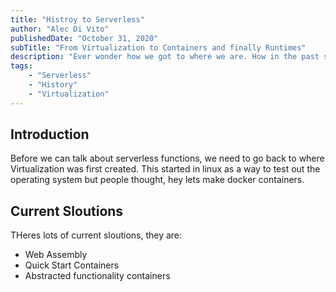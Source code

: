 ```yaml
---
title: "Histroy to Serverless"
author: "Alec Di Vito"
publishedDate: "October 31, 2020"
subTitle: "From Virtualization to Containers and finally Runtimes"
description: "Ever wonder how we got to where we are. How in the past serverless was just php functions but now were doing it with every lanuage. Lets take a deep dive into how we got here."
tags:
    - "Serverless"
    - "History"
    - "Virtualization"
---
```


## Introduction

Before we can talk about serverless functions, we need to go back to where Virtualization
was first created. This started in linux as a way to test out the operating system
but people thought, hey lets make docker containers.

## Current Sloutions

THeres lots of current sloutions, they are:

- Web Assembly
- Quick Start Containers
- Abstracted functionality containers
